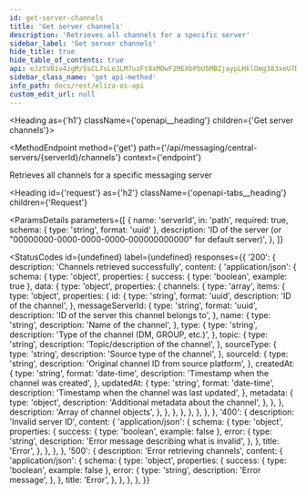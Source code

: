 ```yaml
---
id: get-server-channels
title: 'Get server channels'
description: 'Retrieves all channels for a specific server'
sidebar_label: 'Get server channels'
hide_title: true
hide_table_of_contents: true
api: eJztV01v4zgM/SsCL7sLeJLM7uzFt8xMDwF2MEXbPbU5MBZjaypLHklOmg383xeU7Dpo0ja7GPQ0RoD4g6RIPpJ62kPA0kN+CzV5jyV5yABLMsHDMgNJvnCqCcoayOGajPQCRS8qghVoRJQWaKRwVJDaEIs48o01niAD25BDtrCQkIMnI78kfcigQYc1BXLswh4M1gR5Wn8hIQPFyzYYKsjA0fdWOZKQB9dSBr6oqEbI9xB2Dav54JQpIYO1dTUGyKFtlYTuaRiLz8KuRagouQ7dMhknHz5auWOLT9cqrAksmu8Bm0arIgY0/ebZ4P7YFbv6RkXgAB2HHxT5KEdGkuM8HDv9nI9Jh6Nw1tb
sidebar_class_name: 'get api-method'
info_path: docs/rest/eliza-os-api
custom_edit_url: null
---
```



<Heading as={'h1'} className={'openapi__heading'} children={'Get server channels'}></Heading>

<MethodEndpoint
  method={'get'}
  path={'/api/messaging/central-servers/{serverId}/channels'}
  context={'endpoint'}
></MethodEndpoint>

Retrieves all channels for a specific messaging server

<Heading
  id={'request'}
  as={'h2'}
  className={'openapi-tabs__heading'}
  children={'Request'}
></Heading>

<ParamsDetails
  parameters={[
    {
      name: 'serverId',
      in: 'path',
      required: true,
      schema: { type: 'string', format: 'uuid' },
      description:
        'ID of the server (or "00000000-0000-0000-0000-000000000000" for default server)',
    },
  ]}
></ParamsDetails>

<StatusCodes
  id={undefined}
  label={undefined}
  responses={{
    '200': {
      description: 'Channels retrieved successfully',
      content: {
        'application/json': {
          schema: {
            type: 'object',
            properties: {
              success: { type: 'boolean', example: true },
              data: {
                type: 'object',
                properties: {
                  channels: {
                    type: 'array',
                    items: {
                      type: 'object',
                      properties: {
                        id: {
                          type: 'string',
                          format: 'uuid',
                          description: 'ID of the channel',
                        },
                        messageServerId: {
                          type: 'string',
                          format: 'uuid',
                          description: 'ID of the server this channel belongs to',
                        },
                        name: {
                          type: 'string',
                          description: 'Name of the channel',
                        },
                        type: {
                          type: 'string',
                          description: 'Type of the channel (DM, GROUP, etc.)',
                        },
                        topic: {
                          type: 'string',
                          description: 'Topic/description of the channel',
                        },
                        sourceType: {
                          type: 'string',
                          description: 'Source type of the channel',
                        },
                        sourceId: {
                          type: 'string',
                          description: 'Original channel ID from source platform',
                        },
                        createdAt: {
                          type: 'string',
                          format: 'date-time',
                          description: 'Timestamp when the channel was created',
                        },
                        updatedAt: {
                          type: 'string',
                          format: 'date-time',
                          description: 'Timestamp when the channel was last updated',
                        },
                        metadata: {
                          type: 'object',
                          description: 'Additional metadata about the channel',
                        },
                      },
                    },
                    description: 'Array of channel objects',
                  },
                },
              },
            },
          },
        },
      },
    },
    '400': {
      description: 'Invalid server ID',
      content: {
        'application/json': {
          schema: {
            type: 'object',
            properties: {
              success: { type: 'boolean', example: false },
              error: {
                type: 'string',
                description: 'Error message describing what is invalid',
              },
            },
            title: 'Error',
          },
        },
      },
    },
    '500': {
      description: 'Error retrieving channels',
      content: {
        'application/json': {
          schema: {
            type: 'object',
            properties: {
              success: { type: 'boolean', example: false },
              error: {
                type: 'string',
                description: 'Error message',
              },
            },
            title: 'Error',
          },
        },
      },
    },
  }}
></StatusCodes>
